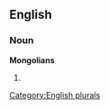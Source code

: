 ==English==

===Noun===
'''Mongolians'''

# {{plural of|[[Mongolian]]}}

[[Category:English plurals]]